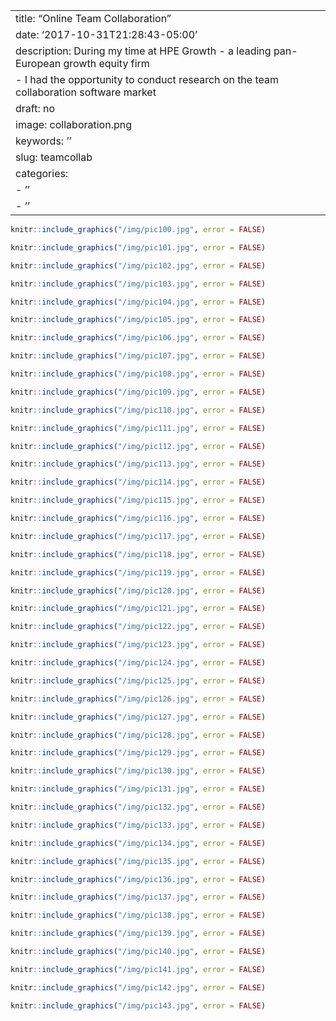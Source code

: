 
---
title: "Online Team Collaboration"
date: '2017-10-31T21:28:43-05:00'
description: During my time at HPE Growth - a leading pan-European growth equity firm
  - I had the opportunity to conduct research on the team collaboration software market
draft: no
image: collaboration.png
keywords: ''
slug: teamcollab
categories:
- ''
- ''
---

```r
knitr::include_graphics("/img/pic100.jpg", error = FALSE)
```

```r
knitr::include_graphics("/img/pic101.jpg", error = FALSE)
```

```r
knitr::include_graphics("/img/pic102.jpg", error = FALSE)
```

```r
knitr::include_graphics("/img/pic103.jpg", error = FALSE)
```

```r
knitr::include_graphics("/img/pic104.jpg", error = FALSE)
```

```r
knitr::include_graphics("/img/pic105.jpg", error = FALSE)
```

```r
knitr::include_graphics("/img/pic106.jpg", error = FALSE)
```

```r
knitr::include_graphics("/img/pic107.jpg", error = FALSE)
```

```r
knitr::include_graphics("/img/pic108.jpg", error = FALSE)
```

```r
knitr::include_graphics("/img/pic109.jpg", error = FALSE)
```

```r
knitr::include_graphics("/img/pic110.jpg", error = FALSE)
```

```r
knitr::include_graphics("/img/pic111.jpg", error = FALSE)
```

```r
knitr::include_graphics("/img/pic112.jpg", error = FALSE)
```

```r
knitr::include_graphics("/img/pic113.jpg", error = FALSE)
```

```r
knitr::include_graphics("/img/pic114.jpg", error = FALSE)
```

```r
knitr::include_graphics("/img/pic115.jpg", error = FALSE)
```

```r
knitr::include_graphics("/img/pic116.jpg", error = FALSE)
```

```r
knitr::include_graphics("/img/pic117.jpg", error = FALSE)
```

```r
knitr::include_graphics("/img/pic118.jpg", error = FALSE)
```

```r
knitr::include_graphics("/img/pic119.jpg", error = FALSE)
```

```r
knitr::include_graphics("/img/pic120.jpg", error = FALSE)
```

```r
knitr::include_graphics("/img/pic121.jpg", error = FALSE)
```

```r
knitr::include_graphics("/img/pic122.jpg", error = FALSE)
```

```r
knitr::include_graphics("/img/pic123.jpg", error = FALSE)
```

```r
knitr::include_graphics("/img/pic124.jpg", error = FALSE)
```

```r
knitr::include_graphics("/img/pic125.jpg", error = FALSE)
```

```r
knitr::include_graphics("/img/pic126.jpg", error = FALSE)
```

```r
knitr::include_graphics("/img/pic127.jpg", error = FALSE)
```

```r
knitr::include_graphics("/img/pic128.jpg", error = FALSE)
```

```r
knitr::include_graphics("/img/pic129.jpg", error = FALSE)
```

```r
knitr::include_graphics("/img/pic130.jpg", error = FALSE)
```

```r
knitr::include_graphics("/img/pic131.jpg", error = FALSE)
```

```r
knitr::include_graphics("/img/pic132.jpg", error = FALSE)
```

```r
knitr::include_graphics("/img/pic133.jpg", error = FALSE)
```

```r
knitr::include_graphics("/img/pic134.jpg", error = FALSE)
```

```r
knitr::include_graphics("/img/pic135.jpg", error = FALSE)
```

```r
knitr::include_graphics("/img/pic136.jpg", error = FALSE)
```

```r
knitr::include_graphics("/img/pic137.jpg", error = FALSE)
```

```r
knitr::include_graphics("/img/pic138.jpg", error = FALSE)
```

```r
knitr::include_graphics("/img/pic139.jpg", error = FALSE)
```

```r
knitr::include_graphics("/img/pic140.jpg", error = FALSE)
```

```r
knitr::include_graphics("/img/pic141.jpg", error = FALSE)
```

```r
knitr::include_graphics("/img/pic142.jpg", error = FALSE)
```

```r
knitr::include_graphics("/img/pic143.jpg", error = FALSE)
```

